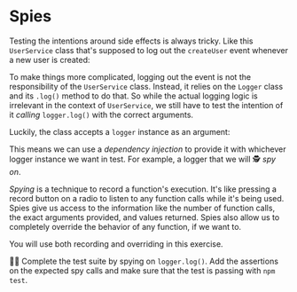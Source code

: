 # Spies

Testing the intentions around side effects is always tricky. Like this `UserService` class that's supposed to log out the `createUser` event whenever a new user is created:

<CodeFile file="user-service.ts" highlight="7" nocopy />

To make things more complicated, logging out the event is not the responsibility of the `UserService` class. Instead, it relies on the `Logger` class and its `.log()` method to do that. So while the actual logging logic is irrelevant in the context of `UserService`, we still have to test the intention of it _calling_ `logger.log()` with the correct arguments.

Luckily, the class accepts a `logger` instance as an argument:

<CodeFile file="user-service.ts" range="4" nocopy />

This means we can use a _dependency injection_ to provide it with whichever logger instance we want in test. For example, a logger that we will 🕵️ _spy on_.

_Spying_ is a technique to record a function's execution. It's like pressing a record button on a radio to listen to any function calls while it's being used. Spies give us access to the information like the number of function calls, the exact arguments provided, and values returned. Spies also allow us to completely override the behavior of any function, if we want to.

You will use both recording and overriding in this exercise.

👨‍💼 Complete the <InlineFile file="user-service.test.ts" /> test suite by spying on `logger.log()`. Add the assertions on the expected spy calls and make sure that the test is passing with `npm test`.
